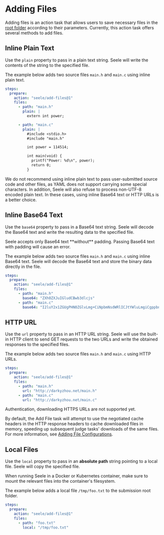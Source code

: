 
# Adding Files

Adding files is an action task that allows users to save necessary files in the [root folder](/tasks/directory) according to their parameters. Currently, this action task offers several methods to add files.

## Inline Plain Text

Use the `plain` property to pass in a plain text string. Seele will write the contents of the string to the specified file.

The example below adds two source files `main.h` and `main.c` using inline plain text.

```yaml
steps:
  prepare:
    action: "seele/add-files@1"
    files:
      - path: "main.h"
        plain: |
          extern int power;

      - path: "main.c"
        plain: |
          #include <stdio.h>
          #include "main.h"

          int power = 114514;

          int main(void) {
            printf("Power: %d\n", power);
            return 0;
          }
```

<Callout type="warning">
  We do not recommend using inline plain text to pass user-submitted source code
  and other files, as YAML does not support carrying some special characters. In
  addition, Seele will also refuse to process non-UTF-8 encoded plain text. In
  these cases, using inline Base64 text or HTTP URLs is a better choice.
</Callout>

## Inline Base64 Text

Use the `base64` property to pass in a Base64 text string. Seele will decode the Base64 text and write the resulting data to the specified file.

<Callout type="info">
  Seele accepts only Base64 text **without** padding. Passing Base64 text with
  padding will cause an error.
</Callout>

The example below adds two source files `main.h` and `main.c` using inline Base64 text. Seele will decode the Base64 text and store the binary data directly in the file.

```yaml
steps:
  prepare:
    action: "seele/add-files@1"
    files:
      - path: "main.h"
        base64: "ZXh0ZXJuIGludCBwb3dlcjs"
      - path: "main.c"
        base64: "I2luY2x1ZGUgPHN0ZGlvLmg+CiNpbmNsdWRlICJtYWluLmgiCgppbnQgcG93ZXIgPSAxMTQ1MTQ7CgppbnQgbWFpbih2b2lkKSB7CiAgcHJpbnRmKCJQb3dlcjogJWRcbiIsIHBvd2VyKTsKICByZXR1cm4gMDsKfQ"
```

## HTTP URL

Use the `url` property to pass in an HTTP URL string. Seele will use the built-in HTTP client to send GET requests to the two URLs and write the obtained responses to the specified files.

The example below adds two source files `main.h` and `main.c` using HTTP URLs.

```yaml
steps:
  prepare:
    action: "seele/add-files@1"
    files:
      - path: "main.h"
        url: "http://darkyzhou.net/main.h"
      - path: "main.c"
        url: "http://darkyzhou.net/main.c"
```

<Callout type="info">
  Authentication, downloading HTTPS URLs are not supported yet.
</Callout>

By default, the Add File task will attempt to use the negotiated cache headers in the HTTP response headers to cache downloaded files in memory, speeding up subsequent judge tasks' downloads of the same files. For more information, see [Adding File Configurations](/configurations/files).

## Local Files

Use the `local` property to pass in an **absolute path** string pointing to a local file. Seele will copy the specified file.

<Callout type="info">
  When running Seele in a Docker or Kubernetes container, make sure to mount the
  relevant files into the container's filesystem.
</Callout>

The example below adds a local file `/tmp/foo.txt` to the submission root folder.

```yaml
steps:
  prepare:
    action: "seele/add-files@1"
    files:
      - path: "foo.txt"
        local: "/tmp/foo.txt"
```
